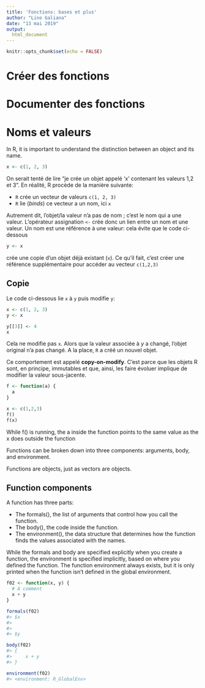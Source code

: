 ```yaml
---
title: 'Fonctions: bases et plus'
author: "Lino Galiana"
date: "13 mai 2019"
output:
  html_document
---
```


```r
knitr::opts_chunk$set(echo = FALSE)
```

# Créer des fonctions

# Documenter des fonctions

# Noms et valeurs

In R, it is important to understand the distinction between an object and its name.

```r
x <- c(1, 2, 3)
```

On serait tenté de lire "je crée un objet appelé 'x' contenant les valeurs 1,2 et 3". En réalité, R procède de la manière suivante:

* `R` crée un vecteur de valeurs `c(1, 2, 3)`
* `R` lie (*binds*) ce vecteur a un nom, ici `x`

Autrement dit, l'objet/la valeur n'a pas de nom ; c'est le nom qui a une valeur. L'opérateur  assignation `<-` crée donc un lien entre un nom et une valeur. Un nom est une référence à une valeur: cela évite que le code ci-dessous

```r
y <- x
```

crée une copie d'un objet déjà existant (`x`). Ce qu'il fait, c'est créer une référence supplémentaire pour accéder au vecteur `c(1,2,3)`

## Copie

Le code ci-dessous lie `x` à `y` puis modifie `y`:
```r
x <- c(1, 2, 3)
y <- x

y[[3]] <- 4
x
```

Cela ne modifie pas `x`. Alors que la valeur associée à *y* a changé, l'objet original n'a pas changé. A la place, `R` a créé un nouvel objet. 

Ce comportement est appelé **copy-on-modify**. C'est parce que les objets R sont, en principe, immutables et que, ainsi, les faire évoluer implique de modifier la valeur sous-jacente. 

```r
f <- function(a) {
  a
}

x <- c(1,2,3)
f()
f(x)
```

While f() is running, the a inside the function points to the same value as the x does outside the function


Functions can be broken down into three components: arguments, body, and environment.

Functions are objects, just as vectors are objects.

## Function components

A function has three parts:

* The formals(), the list of arguments that control how you call the function.
* The body(), the code inside the function.
* The environment(), the data structure that determines how the function finds the values associated with the names.

While the formals and body are specified explicitly when you create a function, the environment is specified implicitly, based on where you defined the function. The function environment always exists, but it is only printed when the function isn’t defined in the global environment.

```r
f02 <- function(x, y) {
  # A comment
  x + y
}

formals(f02)
#> $x
#> 
#> 
#> $y

body(f02)
#> {
#>     x + y
#> }

environment(f02)
#> <environment: R_GlobalEnv>
```
